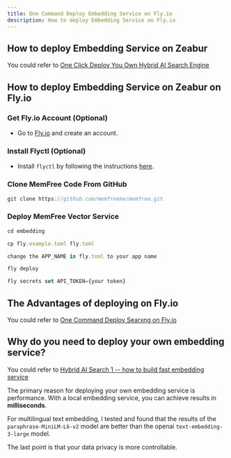```yaml
---
title: One Command Deploy Embedding Service on Fly.io
description: How to deploy Embedding Service on Fly.io
---
```


## How to deploy Embedding Service on Zeabur

You could refer to [One Click Deploy You Own Hybrid AI Search Engine](/docs/one-click-deploy-ai-search)

## How to deploy Embedding Service on Zeabur on Fly.io

<Steps>

### Get Fly.io Account (Optional)

-   Go to [Fly.io](https://fly.io) and create an account.

### Install Flyctl (Optional)

-   Install `flyctl` by following the instructions [here](https://fly.io/docs/flyctl/install/).

### Clone MemFree Code From GitHub

```js
git clone https://github.com/memfreeme/memfree.git
```

### Deploy MemFree Vector Service

```js
cd embedding

cp fly.example.toml fly.toml

change the APP_NAME in fly.toml to your app name

fly deploy

fly secrets set API_TOKEN={your token}
```

</Steps>

## The Advantages of deploying on Fly.io

You could refer to [One Command Deploy Searxng on Fly.io](/docs/deploy-searxng-fly-io)

## Why do you need to deploy your own embedding service?

You could refer to [Hybrid AI Search 1 -- how to build fast embedding service](/blog/fast-local-embedding-service)

The primary reason for deploying your own embedding service is performance. With a local embedding service, you can achieve results in **milliseconds**.

For multilingual text embedding, I tested and found that the results of the `paraphrase-MiniLM-L6-v2` model are better than the openai `text-embedding-3-large` model.

The last point is that your data privacy is more controllable.
